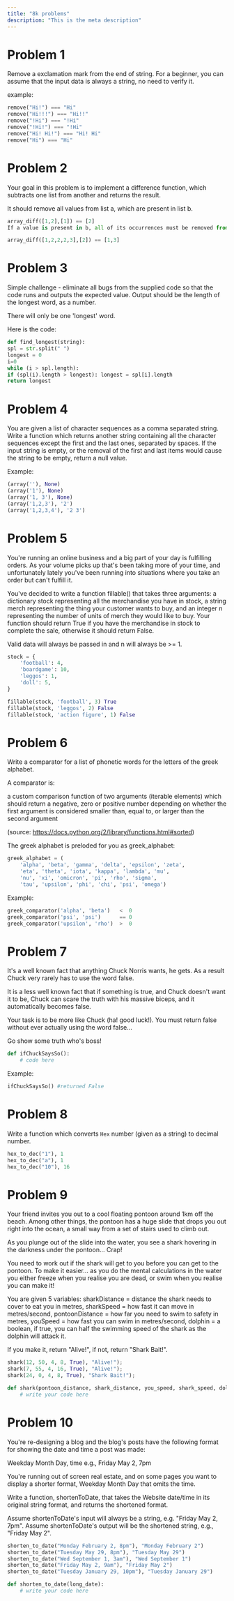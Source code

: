 ```yaml
---
title: "8k problems"
description: "This is the meta description"
---
```


# Problem 1

Remove a exclamation mark from the end of string. For a beginner, you can assume that the input data is always a string, no need to verify it.

example:

```python
remove("Hi!") === "Hi"
remove("Hi!!!") === "Hi!!"
remove("!Hi") === "!Hi"
remove("!Hi!") === "!Hi"
remove("Hi! Hi!") === "Hi! Hi"
remove("Hi") === "Hi"
```

# Problem 2

Your goal in this problem is to implement a difference function, which subtracts one list from another and returns the result.

It should remove all values from list a, which are present in list b.

```python
array_diff([1,2],[1]) == [2]
If a value is present in b, all of its occurrences must be removed from the other:

array_diff([1,2,2,2,3],[2]) == [1,3]
```

# Problem 3

Simple challenge - eliminate all bugs from the supplied code so that the code runs and outputs the expected value. Output should be the length of the longest word, as a number.

There will only be one 'longest' word.

Here is the code:

```python
def find_longest(string):
spl = str.split(" ")
longest = 0
i=0
while (i > spl.length):
if (spl(i).length > longest): longest = spl[i].length
return longest
```

# Problem 4

You are given a list of character sequences as a comma separated string.
Write a function which returns another string containing all the character sequences except the first and the
last ones, separated by spaces. If the input string is empty, or the removal of the first and last items would
cause the string to be empty, return a null value.

Example:

```python
(array(''), None)
(array('1'), None)
(array('1, 3'), None)
(array('1,2,3'), '2')
(array('1,2,3,4'), '2 3')
```

# Problem 5

You're running an online business and a big part of your day is fulfilling orders. As your volume picks up
that's been taking more of your time, and unfortunately lately you've been running into situations where you take an order
but can't fulfill it.

You've decided to write a function fillable() that takes three arguments: a dictionary stock representing all the merchandise
you have in stock, a string merch representing the thing your customer wants to buy, and an integer n representing the number of
units of merch they would like to buy. Your function should return True if you have the merchandise in stock to complete the sale,
otherwise it should return False.

Valid data will always be passed in and n will always be >= 1.

```python
stock = {
    'football': 4,
    'boardgame': 10,
    'leggos': 1,
    'doll': 5,
}

fillable(stock, 'football', 3) True
fillable(stock, 'leggos', 2) False
fillable(stock, 'action figure', 1) False
```

# Problem 6

Write a comparator for a list of phonetic words for the letters of the greek alphabet.

A comparator is:

a custom comparison function of two arguments (iterable elements) which should return a negative, zero or positive number depending on whether the first argument is considered smaller than, equal to, or larger than the second argument

(source: https://docs.python.org/2/library/functions.html#sorted)

The greek alphabet is preloded for you as greek_alphabet:

```python
greek_alphabet = (
    'alpha', 'beta', 'gamma', 'delta', 'epsilon', 'zeta',
    'eta', 'theta', 'iota', 'kappa', 'lambda', 'mu',
    'nu', 'xi', 'omicron', 'pi', 'rho', 'sigma',
    'tau', 'upsilon', 'phi', 'chi', 'psi', 'omega')
```

Example:

```python
greek_comparator('alpha', 'beta')   <  0
greek_comparator('psi', 'psi')      == 0
greek_comparator('upsilon', 'rho')  >  0
```

# Problem 7

It's a well known fact that anything Chuck Norris wants, he gets. As a result Chuck very rarely has to use the word false.

It is a less well known fact that if something is true, and Chuck doesn't want it to be, Chuck can scare the truth with his massive biceps, and it automatically becomes false.

Your task is to be more like Chuck (ha! good luck!). You must return false without ever actually using the word false...

Go show some truth who's boss!

```python
def ifChuckSaysSo():
    # code here
```

Example:

```python
ifChuckSaysSo() #returned False
```

# Problem 8

Write a function which converts `Hex` number (given as a string) to decimal number.

```python
hex_to_dec("1"), 1
hex_to_dec("a"), 1
hex_to_dec("10"), 16
```

# Problem 9

Your friend invites you out to a cool floating pontoon around 1km off the beach. Among other things, the pontoon has a huge slide that drops you out right into the ocean, a small way from a set of stairs used to climb out.

As you plunge out of the slide into the water, you see a shark hovering in the darkness under the pontoon... Crap!

You need to work out if the shark will get to you before you can get to the pontoon. To make it easier... as you do the mental calculations in the water you either freeze when you realise you are dead, or swim when you realise you can make it!

You are given 5 variables: sharkDistance = distance the shark needs to cover to eat you in metres, sharkSpeed = how fast it can move in metres/second, pontoonDistance = how far you need to swim to safety in metres, youSpeed = how fast you can swim in metres/second, dolphin = a boolean, if true, you can half the swimming speed of the shark as the dolphin will attack it.

If you make it, return "Alive!", if not, return "Shark Bait!".

```python
shark(12, 50, 4, 8, True), "Alive!");
shark(7, 55, 4, 16, True), "Alive!");
shark(24, 0, 4, 8, True), "Shark Bait!");
```

```python
def shark(pontoon_distance, shark_distance, you_speed, shark_speed, dolphin):
    # write your code here
```

# Problem 10

You're re-designing a blog and the blog's posts have the following format for showing the date and time a post was made:

Weekday Month Day, time e.g., Friday May 2, 7pm

You're running out of screen real estate, and on some pages you want to display a shorter format, Weekday Month Day that omits the time.

Write a function, shortenToDate, that takes the Website date/time in its original string format, and returns the shortened format.

Assume shortenToDate's input will always be a string, e.g. "Friday May 2, 7pm". Assume shortenToDate's output will be the shortened string, e.g., "Friday May 2".

```python
shorten_to_date("Monday February 2, 8pm"), "Monday February 2")
shorten_to_date("Tuesday May 29, 8pm"), "Tuesday May 29")
shorten_to_date("Wed September 1, 3am"), "Wed September 1")
shorten_to_date("Friday May 2, 9am"), "Friday May 2")
shorten_to_date("Tuesday January 29, 10pm"), "Tuesday January 29")
```

```python
def shorten_to_date(long_date):
    # write your code here
```
